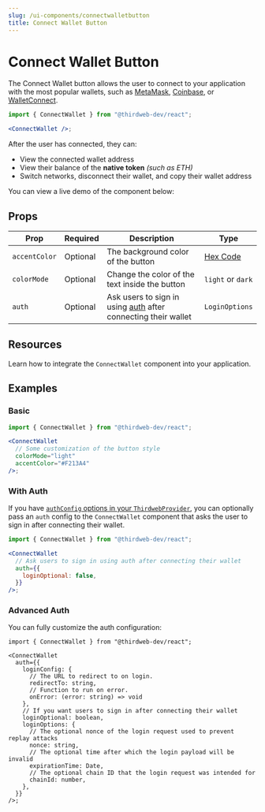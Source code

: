 ```yaml
---
slug: /ui-components/connectwalletbutton
title: Connect Wallet Button
---
```



# Connect Wallet Button

The Connect Wallet button allows the user to connect to your application with the most popular
wallets, such as
[MetaMask](/react/react.usemetamask),
[Coinbase](/react/react.usecoinbasewallet), or
[WalletConnect](/react/react.usewalletconnect).

```jsx
import { ConnectWallet } from "@thirdweb-dev/react";

<ConnectWallet />;
```

After the user has connected, they can:

- View the connected wallet address
- View their balance of the **native token** _(such as ETH)_
- Switch networks, disconnect their wallet, and copy their wallet address

You can view a live demo of the component below:

<div className="row" style={{ marginBottom: 24 }}>
  <div className="col col--12" style={{ marginTop: 8 }}>
    <QuickstartCard
      name="Example: Connect Wallet Button"
      link="https://connectwallet.thirdweb-example.com/"
      image="/assets/icons/education.png"
    />
  </div>
</div>

## Props

| Prop          | Required | Description                                                            | Type                                    |
| ------------- | -------- | ---------------------------------------------------------------------- | --------------------------------------- |
| `accentColor` | Optional | The background color of the button                                     | [Hex Code](https://htmlcolorcodes.com/) |
| `colorMode`   | Optional | Change the color of the text inside the button                         | `light` or `dark`                       |
| `auth`        | Optional | Ask users to sign in using [auth](/auth) after connecting their wallet | `LoginOptions`                          |

## Resources

Learn how to integrate the `ConnectWallet` component into your application.

<div className="row" style={{ marginBottom: 24 }}>
  <div className="col col--6" style={{ padding: 8 }}>
    <QuickstartCard
      name="Guide: Add the Connect Wallet Button to your App"
      link="https://blog.thirdweb.com/guides/add-connectwallet-to-your-website/"
      image="/assets/icons/education.png"
    />
  </div>
  <div className="col col--6" style={{ padding: 8 }}>
    <QuickstartCard
      name="Video: How to Add a Connect Wallet Button to your Web3 App"
      link="https://www.youtube.com/watch?v=_jsUc4ZMuEQ"
      image="/assets/icons/education.png"
    />
  </div>
</div>

## Examples

### Basic

```jsx
import { ConnectWallet } from "@thirdweb-dev/react";

<ConnectWallet
  // Some customization of the button style
  colorMode="light"
  accentColor="#F213A4"
/>;
```

### With Auth

If you have [`authConfig` options in your `ThirdwebProvider`](/auth/quickstart#exploring-the-code),
you can optionally pass an `auth` config to the `ConnectWallet` component that asks the user to sign in
after connecting their wallet.

```jsx
import { ConnectWallet } from "@thirdweb-dev/react";

<ConnectWallet
  // Ask users to sign in using auth after connecting their wallet
  auth={{
    loginOptional: false,
  }}
/>;
```

### Advanced Auth

You can fully customize the auth configuration:

```tsx
import { ConnectWallet } from "@thirdweb-dev/react";

<ConnectWallet
  auth={{
    loginConfig: {
      // The URL to redirect to on login.
      redirectTo: string,
      // Function to run on error.
      onError: (error: string) => void
    },
    // If you want users to sign in after connecting their wallet
    loginOptional: boolean,
    loginOptions: {
      // The optional nonce of the login request used to prevent replay attacks
      nonce: string,
      // The optional time after which the login payload will be invalid
      expirationTime: Date,
      // The optional chain ID that the login request was intended for
      chainId: number,
    },
  }}
/>;
```
